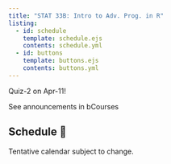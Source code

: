 ```yaml
---
title: "STAT 33B: Intro to Adv. Prog. in R"
listing:
  - id: schedule
    template: schedule.ejs
    contents: schedule.yml
  - id: buttons
    template: buttons.ejs
    contents: buttons.yml
---
```


::: {#buttons}
:::


::: {.callout-note title="Announcements 📣"}

Quiz-2 on Apr-11!

See announcements in bCourses
:::


## Schedule 📅

Tentative calendar subject to change.

::: {#schedule}
:::



